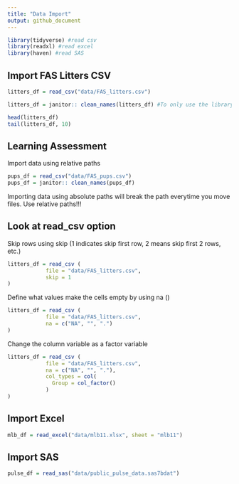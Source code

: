 ```yaml
---
title: "Data Import"
output: github_document
---
```


```r
library(tidyverse) #read csv
library(readxl) #read excel
library(haven) #read SAS
```

## Import FAS Litters CSV

```r

litters_df = read_csv("data/FAS_litters.csv")

litters_df = janitor:: clean_names(litters_df) #To only use the library in one line of code so library:: function (ie clean_names() is from library janitor and janitor is not imported into whole code)

head(litters_df)
tail(litters_df, 10)
```

## Learning Assessment

Import data using relative paths

```r

pups_df = read_csv("data/FAS_pups.csv")
pups_df = janitor:: clean_names(pups_df)
```

Importing data using absolute paths will break the path everytime you move files. Use relative paths!!!


## Look at read_csv option


Skip rows using skip (1 indicates skip first row, 2 means skip first 2 rows, etc.)


```r

litters_df = read_csv (
            file = "data/FAS_litters.csv",
            skip = 1
)
```

Define what values make the cells empty by using na ()

```r

litters_df = read_csv (
            file = "data/FAS_litters.csv",
            na = c("NA", "", ".")
)
```

Change the column variable as a factor variable

```r

litters_df = read_csv (
            file = "data/FAS_litters.csv",
            na = c("NA", "", "."),
            col_types = col(
              Group = col_factor()
            )
)
```

## Import Excel
```r

mlb_df = read_excel("data/mlb11.xlsx", sheet = "mlb11")
```

## Import SAS
```r

pulse_df = read_sas("data/public_pulse_data.sas7bdat")
```

